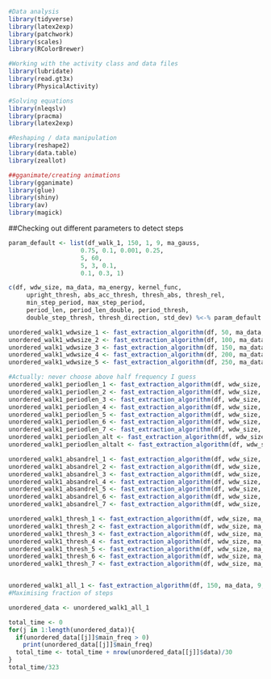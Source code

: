 ```r
#Data analysis
library(tidyverse)
library(latex2exp)
library(patchwork)
library(scales)
library(RColorBrewer)

#Working with the activity class and data files
library(lubridate)
library(read.gt3x)
library(PhysicalActivity)

#Solving equations
library(nleqslv)
library(pracma)
library(latex2exp)

#Reshaping / data manipulation
library(reshape2)
library(data.table)
library(zeallot)

##gganimate/creating animations
library(gganimate)
library(glue)
library(shiny)
library(av)
library(magick)
```

##Checking out different parameters to detect steps

```r
param_default <- list(df_walk_1, 150, 1, 9, ma_gauss,
                    0.75, 0.1, 0.001, 0.25,
                    5, 60, 
                    5, 3, 0.1, 
                    0.1, 0.3, 1)
```


```r
c(df, wdw_size, ma_data, ma_energy, kernel_func, 
     upright_thresh, abs_acc_thresh, thresh_abs, thresh_rel, 
     min_step_period, max_step_period, 
     period_len, period_len_double, period_thresh, 
     double_step_thresh, thresh_direction, std_dev) %<-% param_default

unordered_walk1_wdwsize_1 <- fast_extraction_algorithm(df, 50, ma_data, ma_energy, kernel_func, upright_thresh, abs_acc_thresh, thresh_abs, thresh_rel, min_step_period, max_step_period, period_len, period_len_double, period_thresh, double_step_thresh, thresh_direction, sigma = std_dev)
unordered_walk1_wdwsize_2 <- fast_extraction_algorithm(df, 100, ma_data, ma_energy, kernel_func, upright_thresh, abs_acc_thresh, thresh_abs, thresh_rel, min_step_period, max_step_period, period_len, period_len_double, period_thresh, double_step_thresh, thresh_direction, sigma = std_dev)
unordered_walk1_wdwsize_3 <- fast_extraction_algorithm(df, 150, ma_data, ma_energy, kernel_func, upright_thresh, abs_acc_thresh, thresh_abs, thresh_rel, min_step_period, max_step_period, period_len, period_len_double, period_thresh, double_step_thresh, thresh_direction, sigma = std_dev)
unordered_walk1_wdwsize_4 <- fast_extraction_algorithm(df, 200, ma_data, ma_energy, kernel_func, upright_thresh, abs_acc_thresh, thresh_abs, thresh_rel, min_step_period, max_step_period, period_len, period_len_double, period_thresh, double_step_thresh, thresh_direction, sigma = std_dev)
unordered_walk1_wdwsize_5 <- fast_extraction_algorithm(df, 250, ma_data, ma_energy, kernel_func, upright_thresh, abs_acc_thresh, thresh_abs, thresh_rel, min_step_period, max_step_period, period_len, period_len_double, period_thresh, double_step_thresh, thresh_direction, sigma = std_dev)

#Actually: never choose above half frequency I guess
unordered_walk1_periodlen_1 <- fast_extraction_algorithm(df, wdw_size, ma_data, ma_energy, kernel_func, upright_thresh, abs_acc_thresh, thresh_abs, thresh_rel, min_step_period, max_step_period, 9, 9, period_thresh, double_step_thresh, thresh_direction, sigma = std_dev) 
unordered_walk1_periodlen_2 <- fast_extraction_algorithm(df, wdw_size, ma_data, ma_energy, kernel_func, upright_thresh, abs_acc_thresh, thresh_abs, thresh_rel, min_step_period, max_step_period, 7, 7, period_thresh, double_step_thresh, thresh_direction, sigma = std_dev)
unordered_walk1_periodlen_3 <- fast_extraction_algorithm(df, wdw_size, ma_data, ma_energy, kernel_func, upright_thresh, abs_acc_thresh, thresh_abs, thresh_rel, min_step_period, max_step_period, 5, 5, period_thresh, double_step_thresh, thresh_direction, sigma = std_dev)
unordered_walk1_periodlen_4 <- fast_extraction_algorithm(df, wdw_size, ma_data, ma_energy, kernel_func, upright_thresh, abs_acc_thresh, thresh_abs, thresh_rel, min_step_period, max_step_period, 4, 4, period_thresh, double_step_thresh, thresh_direction, sigma = std_dev)
unordered_walk1_periodlen_5 <- fast_extraction_algorithm(df, wdw_size, ma_data, ma_energy, kernel_func, upright_thresh, abs_acc_thresh, thresh_abs, thresh_rel, min_step_period, max_step_period, 3, 3, period_thresh, double_step_thresh, thresh_direction, sigma = std_dev)
unordered_walk1_periodlen_6 <- fast_extraction_algorithm(df, wdw_size, ma_data, ma_energy, kernel_func, upright_thresh, abs_acc_thresh, thresh_abs, thresh_rel, min_step_period, max_step_period, 2, 2, period_thresh, double_step_thresh, thresh_direction, sigma = std_dev)
unordered_walk1_periodlen_7 <- fast_extraction_algorithm(df, wdw_size, ma_data, ma_energy, kernel_func, upright_thresh, abs_acc_thresh, thresh_abs, thresh_rel, min_step_period, max_step_period, 1, 1, period_thresh, double_step_thresh, thresh_direction, sigma = std_dev)
unordered_walk1_periodlen_alt <- fast_extraction_algorithm(df, wdw_size, ma_data, ma_energy, kernel_func, upright_thresh, abs_acc_thresh, thresh_abs, thresh_rel, min_step_period, max_step_period, 7, 1, period_thresh, double_step_thresh, thresh_direction, sigma = std_dev)
unordered_walk1_periodlen_altalt <- fast_extraction_algorithm(df, wdw_size, ma_data, ma_energy, kernel_func, upright_thresh, abs_acc_thresh, thresh_abs, thresh_rel, min_step_period, max_step_period, 1, 7, period_thresh, double_step_thresh, thresh_direction, sigma = std_dev)

unordered_walk1_absandrel_1 <- fast_extraction_algorithm(df, wdw_size, ma_data, ma_energy, kernel_func, upright_thresh, 0.05, 0, 0, min_step_period, max_step_period, period_len, period_len_double, period_thresh, double_step_thresh, thresh_direction, sigma = std_dev)
unordered_walk1_absandrel_2 <- fast_extraction_algorithm(df, wdw_size, ma_data, ma_energy, kernel_func, upright_thresh, 0.1, 0, 0.1, min_step_period, max_step_period, period_len, period_len_double, period_thresh, double_step_thresh, thresh_direction, sigma = std_dev)
unordered_walk1_absandrel_3 <- fast_extraction_algorithm(df, wdw_size, ma_data, ma_energy, kernel_func, upright_thresh, 0.15, 0.05, 0.2, min_step_period, max_step_period, period_len, period_len_double, period_thresh, double_step_thresh, thresh_direction, sigma = std_dev)
unordered_walk1_absandrel_4 <- fast_extraction_algorithm(df, wdw_size, ma_data, ma_energy, kernel_func, upright_thresh, 0.2, 0.05, 0.25, min_step_period, max_step_period, period_len, period_len_double, period_thresh, double_step_thresh, thresh_direction, sigma = std_dev)
unordered_walk1_absandrel_5 <- fast_extraction_algorithm(df, wdw_size, ma_data, ma_energy, kernel_func, upright_thresh, 0.25, 0.1, 0.3, min_step_period, max_step_period, period_len, period_len_double, period_thresh, double_step_thresh, thresh_direction, sigma = std_dev)
unordered_walk1_absandrel_6 <- fast_extraction_algorithm(df, wdw_size, ma_data, ma_energy, kernel_func, upright_thresh, 0.3, 0.15, 0.35, min_step_period, max_step_period, period_len, period_len_double, period_thresh, double_step_thresh, thresh_direction, sigma = std_dev)
unordered_walk1_absandrel_7 <- fast_extraction_algorithm(df, wdw_size, ma_data, ma_energy, kernel_func, upright_thresh, 0.4, 0.3, 0.5, min_step_period, max_step_period, period_len, period_len_double, period_thresh, double_step_thresh, thresh_direction, sigma = std_dev)

unordered_walk1_thresh_1 <- fast_extraction_algorithm(df, wdw_size, ma_data, ma_energy, kernel_func, upright_thresh, abs_acc_thresh, thresh_abs, thresh_rel, min_step_period, max_step_period, period_len, period_len_double, 0, 0, thresh_direction, sigma = std_dev)
unordered_walk1_thresh_2 <- fast_extraction_algorithm(df, wdw_size, ma_data, ma_energy, kernel_func, upright_thresh, abs_acc_thresh, thresh_abs, thresh_rel, min_step_period, max_step_period, period_len, period_len_double, 0, 0.05, thresh_direction, sigma = std_dev)
unordered_walk1_thresh_3 <- fast_extraction_algorithm(df, wdw_size, ma_data, ma_energy, kernel_func, upright_thresh, abs_acc_thresh, thresh_abs, thresh_rel, min_step_period, max_step_period, period_len, period_len_double, 0.05, 0.1, thresh_direction, sigma = std_dev)
unordered_walk1_thresh_4 <- fast_extraction_algorithm(df, wdw_size, ma_data, ma_energy, kernel_func, upright_thresh, abs_acc_thresh, thresh_abs, thresh_rel, min_step_period, max_step_period, period_len, period_len_double, 0.1, 0.15, thresh_direction, sigma = std_dev)
unordered_walk1_thresh_5 <- fast_extraction_algorithm(df, wdw_size, ma_data, ma_energy, kernel_func, upright_thresh, abs_acc_thresh, thresh_abs, thresh_rel, min_step_period, max_step_period, period_len, period_len_double, 0.15, 0.2, thresh_direction, sigma = std_dev)
unordered_walk1_thresh_6 <- fast_extraction_algorithm(df, wdw_size, ma_data, ma_energy, kernel_func, upright_thresh, abs_acc_thresh, thresh_abs, thresh_rel, min_step_period, max_step_period, period_len, period_len_double, 0.15, 0.25, thresh_direction, sigma = std_dev)
unordered_walk1_thresh_7 <- fast_extraction_algorithm(df, wdw_size, ma_data, ma_energy, kernel_func, upright_thresh, abs_acc_thresh, thresh_abs, thresh_rel, min_step_period, max_step_period, period_len, period_len_double, 0.2, 0.3, thresh_direction, sigma = std_dev)


unordered_walk1_all_1 <- fast_extraction_algorithm(df, 150, ma_data, 9, kernel_func, upright_thresh, 0, 0, 0, min_step_period, max_step_period, 9, 9, 0, 0, thresh_direction, sigma = std_dev)
#Maximising fraction of steps
```

```r
unordered_data <- unordered_walk1_all_1

total_time <- 0
for(j in 1:length(unordered_data)){
  if(unordered_data[[j]]$main_freq > 0)
    print(unordered_data[[j]]$main_freq)
  total_time <- total_time + nrow(unordered_data[[j]]$data)/30 
}
total_time/323
```

